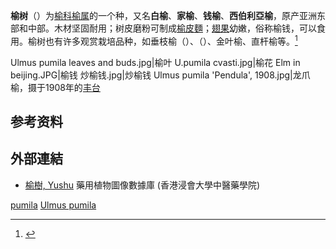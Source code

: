 {{about|东亚大陆最常见的一种榆属植物|其它榆属植物|榆屬|吉林省地名|榆树市}}
{{Speciesbox
| image = Image-Ulmus pumila (Ulmus gobicus) in Gobi Desert.jpg
| taxon = Ulmus pumila
| authority = L.
}}

'''榆树'''（{{lang-xm|Ulmus pumila}}）为[[榆科|榆科]][[榆属|榆属]]的一个种，又名'''白榆'''、'''家榆'''、'''钱榆'''、'''西伯利亞榆'''，原产亚洲东部和中部。木材坚固耐用；树皮磨粉可制成[[榆皮麵|榆皮麵]]；[[翅果|翅果]]幼嫩，俗称榆钱，可以食用。榆树也有许多观赏栽培品种，如垂枝榆（{{sname|''Ulmus pumila'' 'Tenue'}}）、{{le|龙爪榆|Ulmus pumila 'Pendula'}}（{{sname|''Ulmus pumila'' 'Pendula'}}）、金叶榆、直杆榆等。<ref>{{Cite web|title=榆树 ''Ulmus pumila''|url=http://www.iplant.cn/info/Ulmus%20pumila?t=z|access-date=2021-02-19|work=iPlant 植物智——植物物种信息系统|publisher=中国科学院植物研究所系统与进化植物学国家重点实验室}}</ref>

<gallery>
Ulmus pumila leaves and buds.jpg|榆叶
U.pumila cvasti.jpg|榆花
Elm in beijing.JPG|榆钱
炒榆钱.jpg|炒榆钱
Ulmus pumila 'Pendula', 1908.jpg|龙爪榆，摄于1908年的[[丰台|丰台]]
</gallery>

== 参考资料 ==
<references />

== 外部連結 ==
* [http://libproject.hkbu.edu.hk/was40/detail?lang=ch&channelid=1288&searchword=herb_id=D00844 榆樹, Yushu] {{Wayback|url=http://libproject.hkbu.edu.hk/was40/detail?lang=ch&channelid=1288&searchword=herb_id=D00844 |date=20200913082358 }} 藥用植物圖像數據庫 (香港浸會大學中醫藥學院) {{zh-hant}}{{en}}

{{Taxonbar|from=Q1079824}}

[[Category:榆属|pumila]]
[[Category:卡尔·林奈命名的生物分类|Ulmus pumila]]